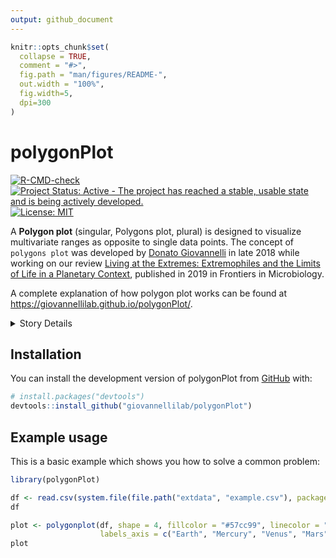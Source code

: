 ```yaml
---
output: github_document
---
```


<!-- README.md is generated from README.Rmd. Please edit that file -->

```r
knitr::opts_chunk$set(
  collapse = TRUE,
  comment = "#>",
  fig.path = "man/figures/README-",
  out.width = "100%",
  fig.width=5,
  dpi=300
)
```

# polygonPlot

<!-- badges: start -->
[![R-CMD-check](https://github.com/giovannellilab/polygonPlot/actions/workflows/R-CMD-check.yaml/badge.svg)](https://github.com/giovannellilab/polygonPlot/actions/workflows/R-CMD-check.yaml)
[![Project Status: Active - The project has reached a stable, usable state and is being actively developed.](https://www.repostatus.org/badges/latest/active.svg)](https://www.repostatus.org/#active)
[![License: MIT](https://img.shields.io/badge/license-MIT-blue.svg)](https://cran.r-project.org/web/licenses/MIT)
<!-- badges: end -->


A **Polygon plot** (singular, Polygons plot, plural) is designed to visualize multivariate ranges as opposite to single data points. The concept of `polygons plot` was developed by [Donato Giovannelli](https://www.donatogiovannelli.com/) in late 2018 while working on our review [Living at the Extremes: Extremophiles and the Limits of Life in a Planetary Context](https://doi.org/10.3389/fmicb.2019.00780), published in 2019 in Frontiers in Microbiology.



A complete explanation of how polygon plot works can be found at
<https://giovannellilab.github.io/polygonPlot/>.


<details>
<summary>Story Details</summary>

While working on the review, he started collecting data regarding the range (minimum and maximum) for physico-chemical parameters of Earth’s life such as pH, temperature, salinity and pressure. He wanted to visualize the ranges of these variables in a single plot, but I could not find a simple way to do it. After some research and a lot of doodling, the polygons plot was born!


<img src="https://www.frontiersin.org/files/Articles/447668/fmicb-10-00780-HTML-r2/image_m/fmicb-10-00780-g002.jpg" class="img-responsive" alt="Merino_et_al_2019_polygon_plot">

</details>

## Installation

You can install the development version of polygonPlot from [GitHub](https://github.com/giovannellilab/polygonPlot) with:

``` r
# install.packages("devtools")
devtools::install_github("giovannellilab/polygonPlot")
```

## Example usage

This is a basic example which shows you how to solve a common problem:

```r
library(polygonPlot)

df <- read.csv(system.file(file.path("extdata", "example.csv"), package="polygonPlot"))
df
```

```r
plot <- polygonplot(df, shape = 4, fillcolor = "#57cc99", linecolor = "#38a3a5",
                    labels_axis = c("Earth", "Mercury", "Venus", "Mars"))
plot
```

